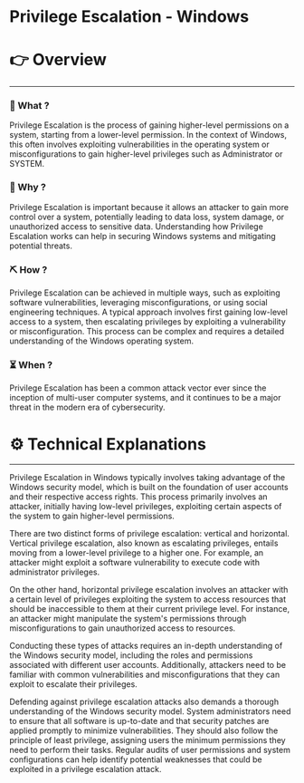 # Privilege Escalation - Windows


# 👉 Overview

---

### 👀 What ?

Privilege Escalation is the process of gaining higher-level permissions on a system, starting from a lower-level permission. In the context of Windows, this often involves exploiting vulnerabilities in the operating system or misconfigurations to gain higher-level privileges such as Administrator or SYSTEM.


### 🧐 Why ?

Privilege Escalation is important because it allows an attacker to gain more control over a system, potentially leading to data loss, system damage, or unauthorized access to sensitive data. Understanding how Privilege Escalation works can help in securing Windows systems and mitigating potential threats.


### ⛏️ How ?

Privilege Escalation can be achieved in multiple ways, such as exploiting software vulnerabilities, leveraging misconfigurations, or using social engineering techniques. A typical approach involves first gaining low-level access to a system, then escalating privileges by exploiting a vulnerability or misconfiguration. This process can be complex and requires a detailed understanding of the Windows operating system.


### ⏳ When ?

Privilege Escalation has been a common attack vector ever since the inception of multi-user computer systems, and it continues to be a major threat in the modern era of cybersecurity.


# ⚙️ Technical Explanations

---

Privilege Escalation in Windows typically involves taking advantage of the Windows security model, which is built on the foundation of user accounts and their respective access rights. This process primarily involves an attacker, initially having low-level privileges, exploiting certain aspects of the system to gain higher-level permissions.

There are two distinct forms of privilege escalation: vertical and horizontal. Vertical privilege escalation, also known as escalating privileges, entails moving from a lower-level privilege to a higher one. For example, an attacker might exploit a software vulnerability to execute code with administrator privileges.

On the other hand, horizontal privilege escalation involves an attacker with a certain level of privileges exploiting the system to access resources that should be inaccessible to them at their current privilege level. For instance, an attacker might manipulate the system's permissions through misconfigurations to gain unauthorized access to resources.

Conducting these types of attacks requires an in-depth understanding of the Windows security model, including the roles and permissions associated with different user accounts. Additionally, attackers need to be familiar with common vulnerabilities and misconfigurations that they can exploit to escalate their privileges.

Defending against privilege escalation attacks also demands a thorough understanding of the Windows security model. System administrators need to ensure that all software is up-to-date and that security patches are applied promptly to minimize vulnerabilities. They should also follow the principle of least privilege, assigning users the minimum permissions they need to perform their tasks. Regular audits of user permissions and system configurations can help identify potential weaknesses that could be exploited in a privilege escalation attack.

